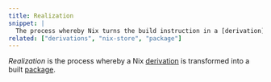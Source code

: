 ```yaml
---
title: Realization
snippet: |
  The process whereby Nix turns the build instruction in a [derivation](/concepts/derivations) into a build output in the [Nix store](/concepts/nix-store)
related: ["derivations", "nix-store", "package"]
---
```


*Realization* is the process whereby a Nix [derivation] is transformed into a built [package].

[derivation]: /concepts/derivations
[package]: /concepts/package
[sandboxed]: /concepts/sandboxing
